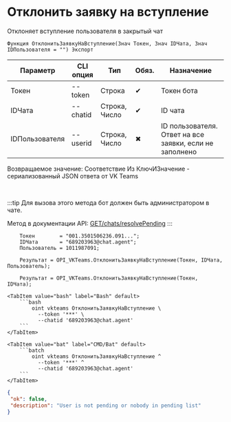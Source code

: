 ﻿---
sidebar_position: 11
description: Отклонить заявку на вступление и другие функции для работы с VKTeams в Открытом пакете интеграций - бесплатной open-source библиотеке интеграций для 1С:Предприятие 8, OneScript и CLI
keywords: [1C, 1С, 1С:Предприятие, 1С:Предприятие 8.3, API, Интеграция, Сервисы, Обмен, OneScript, CLI, VKTeams]
---


# Отклонить заявку на вступление
 Отклоняет вступление пользователя в закрытый чат



`Функция ОтклонитьЗаявкуНаВступление(Знач Токен, Знач IDЧата, Знач IDПользователя = "") Экспорт`

  | Параметр | CLI опция | Тип | Обяз. | Назначение |
  |-|-|-|-|-|
  | Токен | --token | Строка | &#x2714; | Токен бота |
  | IDЧата | --chatid | Строка, Число | &#x2714; | ID чата |
  | IDПользователя | --userid | Строка, Число | &#x2716; | ID пользователя. Ответ на все заявки, если не заполнено |

  
  Возвращаемое значение:   Соответствие Из КлючИЗначение - сериализованный JSON ответа от VK Teams

<br/>

:::tip
Для вызова этого метода бот должен быть администратором в чате.

Метод в документации API: [GET ​​/chats/resolvePending](https://teams.vk.com/botapi/#/chats/get_chats_resolvePending)
:::
<br/>



```bsl title="Пример использования для 1С:Предприятие/OneScript"
    Токен        = "001.3501506236.091...";
    IDЧата       = "689203963@chat.agent";
    Пользователь = 1011987091;

    Результат = OPI_VKTeams.ОтклонитьЗаявкуНаВступление(Токен, IDЧата, Пользователь);

    Результат = OPI_VKTeams.ОтклонитьЗаявкуНаВступление(Токен, IDЧата);
```
    

 <Tabs>
  
    <TabItem value="bash" label="Bash" default>
        ```bash
            oint vkteams ОтклонитьЗаявкуНаВступление \
              --token '***' \
              --chatid '689203963@chat.agent'
        ```
    </TabItem>
  
    <TabItem value="bat" label="CMD/Bat" default>
        ```batch
            oint vkteams ОтклонитьЗаявкуНаВступление ^
              --token '***' ^
              --chatid '689203963@chat.agent'
        ```
    </TabItem>
</Tabs>


```json title="Результат"
{
 "ok": false,
 "description": "User is not pending or nobody in pending list"
}
```
